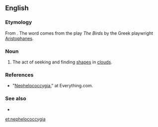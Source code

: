 ==English==

===Etymology===
From {{etyl|grc|en}} {{m|grc|Νεφελοκοκκυγία}}. The word comes from the play ''The Birds'' by the Greek playwright [[w:Aristophanes|Aristophanes]].
<!--
===Pronunciation===
-->

===Noun===
{{en-noun|-}}

# The act of seeking and finding [[shapes]] in [[clouds]].

===References===
* "[http://www.everything2.com/index.pl?node_id=423940 Nephelococcygia]," at Everything.com.

===See also===
* {{l|en|cloud-cuckoo-land}}

[[et:nephelococcygia]]